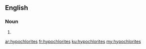 ==English==

===Noun===
{{head|en|noun plural form}}

# {{plural of|hypochlorite|lang=en}}

[[ar:hypochlorites]]
[[fr:hypochlorites]]
[[ku:hypochlorites]]
[[my:hypochlorites]]
